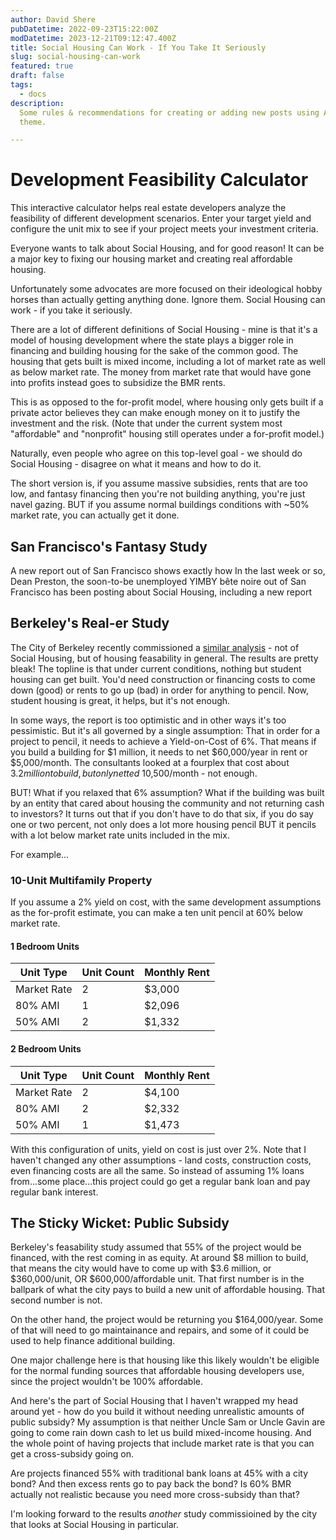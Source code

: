 ```yaml
---
author: David Shere
pubDatetime: 2022-09-23T15:22:00Z
modDatetime: 2023-12-21T09:12:47.400Z
title: Social Housing Can Work - If You Take It Seriously
slug: social-housing-can-work
featured: true
draft: false
tags:
  - docs
description:
  Some rules & recommendations for creating or adding new posts using AstroPaper
  theme.

---
```



# Development Feasibility Calculator

This interactive calculator helps real estate developers analyze the feasibility of different development scenarios. 
Enter your target yield and configure the unit mix to see if your project meets your investment criteria.

<FeasibilityCalculator client:load />

Everyone wants to talk about Social Housing, and for good reason! It can be a major key to fixing our housing market and creating real affordable housing.

Unfortunately some advocates are more focused on their ideological hobby horses than actually getting anything done. Ignore them. Social Housing can work - if you take it seriously.

There are a lot of different definitions of Social Housing - mine is that it's a model of housing development where the state plays a bigger role in financing and building housing for the sake of the common good. The housing that gets built is mixed income, including a lot of market rate as well as below market rate. The money from market rate that would have gone into profits instead goes to subsidize the BMR rents.

This is as opposed to the for-profit model, where housing only gets built if a private actor believes they can make enough money on it to justify the investment and the risk. (Note that under the current system most "affordable" and "nonprofit" housing still operates under a for-profit model.)

Naturally, even people who agree on this top-level goal - we should do Social Housing - disagree on what it means and how to do it.

The short version is, if you assume massive subsidies, rents that are too low, and fantasy financing then you're not building anything, you're just navel gazing. BUT if you assume normal buildings conditions with ~50% market rate, you can actually get it done.

## San Francisco's Fantasy Study
A new report out of San Francisco shows exactly how 
In the last week or so, Dean Preston, the soon-to-be unemployed YIMBY bête noire out of San Francisco has been posting about Social Housing, including a new report

## Berkeley's Real-er Study
The City of Berkeley recently commissioned a [similar analysis](https://berkeleyca.gov/sites/default/files/documents/2024-05-21%20Special%20Item%2001%20Residential%20Feasibility%20Analysis.pdf) - not of Social Housing, but of housing feasability in general. The results are pretty bleak! The topline is that under current conditions, nothing but student housing can get built. You'd need construction or financing costs to come down (good) or rents to go up (bad) in order for anything to pencil. Now, student housing is great, it helps, but it's not enough.

In some ways, the report is too optimistic and in other ways it's too pessimistic. But it's all governed by a single assumption: That in order for a project to pencil, it needs to achieve a Yield-on-Cost of 6%. That means if you build a building for $1 million, it needs to net $60,000/year in rent or $5,000/month. The consultants looked at a fourplex that cost about $3.2 million to build, but only netted ~$10,500/month - not enough.

BUT! What if you relaxed that 6% assumption? What if the building was built by an entity that cared about housing the community and not returning cash to investors? It turns out that if you don't have to do that six, if you do say one or two percent, not only does a lot more housing pencil BUT it pencils with a lot below market rate units included in the mix.

For example...

### 10-Unit Multifamily Property
If you assume a 2% yield on cost, with the same development assumptions as the for-profit estimate, you can make a ten unit pencil at 60% below market rate.

#### 1 Bedroom Units

| Unit Type | Unit Count | Monthly Rent |
|-----------|------------|--------------|
| Market Rate | 2          | $3,000       |
| 80% AMI  | 1          | $2,096       |
| 50% AMI       | 2          | $1,332       |

#### 2 Bedroom Units

| Unit Type | Unit Count | Monthly Rent |
|-----------|------------|--------------|
| Market Rate        | 2          | $4,100       |
| 80% AMI        | 2          | $2,332       |
| 50% AMI       | 1          | $1,473       |

With this configuration of units, yield on cost is just over 2%. Note that I haven't changed any other assumptions - land costs, construction costs, even financing costs are all the same. So instead of assuming 1% loans from...some place...this project could go get a regular bank loan and pay regular bank interest.

## The Sticky Wicket: Public Subsidy
Berkeley's feasability study assumed that 55% of the project would be financed, with the rest coming in as equity. At around $8 million to build, that means the city would have to come up with $3.6 million, or $360,000/unit, OR $600,000/affordable unit. That first number is in the ballpark of what the city pays to build a new unit of affordable housing. That second number is not.

On the other hand, the project would be returning you $164,000/year. Some of that will need to go maintainance and repairs, and some of it could be used to help finance additional building.

One major challenge here is that housing like this likely wouldn't be eligible for the normal funding sources that affordable housing developers use, since the project wouldn't be 100% affordable. 

And here's the part of Social Housing that I haven't wrapped my head around yet - how do you build it without needing unrealistic amounts of public subsidy? My assumption is that neither Uncle Sam or Uncle Gavin are going to come rain down cash to let us build mixed-income housing. And the whole point of having projects that include market rate is that you can get a cross-subsidy going on.

Are projects financed 55% with traditional bank loans at 45% with a city bond? And then excess rents go to pay back the bond? Is 60% BMR actually not realistic because you need more cross-subsidy than that?

I'm looking forward to the results _another_ study commissioined by the city that looks at Social Housing in particular. 